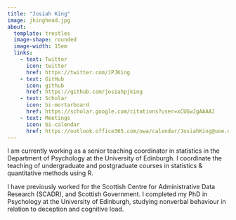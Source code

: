 ---
title: "Josiah King"
image: jkinghead.jpg
about: 
  template: trestles
  image-shape: rounded
  image-width: 15em
  links:
    - text: Twitter
      icon: twitter
      href: https://twitter.com/JPJKing
    - text: GitHub
      icon: github
      href: https://github.com/josiahpjking
    - text: Scholar
      icon: bi-mortarboard
      href: https://scholar.google.com/citations?user=xCUGwJgAAAAJ
    - text: Meetings
      icon: bi-calendar
      href: https://outlook.office365.com/owa/calendar/JosiahKing@uoe.onmicrosoft.com/bookings/
---

I am currently working as a senior teaching coordinator in statistics in the Department of Psychology at the University of Edinburgh. I coordinate the teaching of undergraduate and postgraduate courses in statistics & quantitative methods using R.

I have previously worked for the Scottish Centre for Administrative Data Research (SCADR), and Scottish Government. I completed my PhD in Psychology at the University of Edinburgh, studying nonverbal behaviour in relation to deception and cognitive load. 